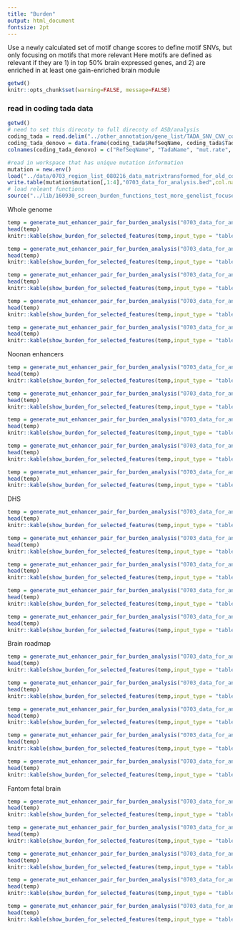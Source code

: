 ```yaml
---
title: "Burden"
output: html_document
fontsize: 2pt
---
```


Use a newly calculated set of motif change scores to define motif SNVs, but only focusing on motifs that more relevant
Here motifs are defined as relevant if they are 1) in top 50% brain expressed genes, and 2) are enriched in at least one gain-enriched brain module
```r
getwd()
knitr::opts_chunk$set(warning=FALSE, message=FALSE)
```
### read in coding tada data

```r
getwd()
# need to set this direcoty to full direcoty of ASD/analysis
coding_tada = read.delim("../other_annotation/gene_list/TADA_SNV_CNV_combined_Feb7.txt", header = TRUE, sep = "\t", stringsAsFactors = FALSE)
coding_tada_denovo = data.frame(coding_tada$RefSeqName, coding_tada$TadaName, coding_tada$mut.rate, coding_tada$dn.LoF, coding_tada$dn.mis3, coding_tada$BF.SNV.dn, coding_tada$BF.combined, coding_tada$qvalue.combined)
colnames(coding_tada_denovo) = c("RefSeqName", "TadaName", "mut.rate", "dn.LoF", "dn.mis3", "BF.SNV.dn", "BF.combined", "qvalue.combined")

#read in workspace that has unique mutation information
mutation = new.env()
load("../data/0703_region_list_080216_data_matrixtransformed_for_old_code.Rdata", envir = mutation)
write.table(mutation$mutation[,1:4],"0703_data_for_analysis.bed",col.names = FALSE, row.names = FALSE, sep = "\t", quote = FALSE)
# load releant functions
source("../lib/160930_screen_burden_functions_test_more_genelist_focused.R")

```


Whole genome

```r
temp = generate_mut_enhancer_pair_for_burden_analysis("0703_data_for_analysis.bed","../other_annotation/epigenomic_annotation/Whole_genome.promoter_1kb_genename.bed")
head(temp)
knitr::kable(show_burden_for_selected_features(temp,input_type = "table",ref = "total_ratio"),digit = c(rep(2,5),5,5,5), col.names = table_colname)

```

```r
temp = generate_mut_enhancer_pair_for_burden_analysis("0703_data_for_analysis.bed","../other_annotation/epigenomic_annotation/Whole_genome.5utr_genename.bed")
head(temp)
knitr::kable(show_burden_for_selected_features(temp,input_type = "table",ref = "total_ratio"),digit = c(rep(2,5),5,5,5), col.names = table_colname)

```

```r
temp = generate_mut_enhancer_pair_for_burden_analysis("0703_data_for_analysis.bed","../other_annotation/epigenomic_annotation/Whole_genome.3utr_genename.bed")
head(temp)
knitr::kable(show_burden_for_selected_features(temp,input_type = "table",ref = "total_ratio"),digit = c(rep(2,5),5,5,5), col.names = table_colname)

```

```r
temp = generate_mut_enhancer_pair_for_burden_analysis("0703_data_for_analysis.bed","../other_annotation/epigenomic_annotation/Whole_genome.enhancers.10000.bp_within_TSS.bed")
head(temp)
knitr::kable(show_burden_for_selected_features(temp,input_type = "table",ref = "total_ratio"),digit = c(rep(2,5),5,5,5), col.names = table_colname)

```

```r
temp = generate_mut_enhancer_pair_for_burden_analysis("0703_data_for_analysis.bed","../other_annotation/epigenomic_annotation/Whole_genome.enhancers.25000.bp_within_TSS.bed")
head(temp)
knitr::kable(show_burden_for_selected_features(temp,input_type = "table",ref = "total_ratio"),digit = c(rep(2,5),5,5,5), col.names = table_colname)

```


Noonan enhancers
```r
temp = generate_mut_enhancer_pair_for_burden_analysis("0703_data_for_analysis.bed","../other_annotation/epigenomic_annotation/Noonan_brain_union.enhancers.10000.bp_within_TSS.bed")
head(temp)
knitr::kable(show_burden_for_selected_features(temp,input_type = "table",ref = "total_ratio"),digit = c(rep(2,5),5,5,5), col.names = table_colname)

```

```r
temp = generate_mut_enhancer_pair_for_burden_analysis("0703_data_for_analysis.bed","../other_annotation/epigenomic_annotation/Noonan_brain_union.enhancers.25000.bp_within_TSS.bed")
head(temp)
knitr::kable(show_burden_for_selected_features(temp,input_type = "table",ref = "total_ratio"),digit = c(rep(2,5),5,5,5), col.names = table_colname)

```

```r
temp = generate_mut_enhancer_pair_for_burden_analysis("0703_data_for_analysis.bed","../other_annotation/epigenomic_annotation/Noonan_brain_union.promoter_1kb_genename.bed")
head(temp)
knitr::kable(show_burden_for_selected_features(temp,input_type = "table",ref = "total_ratio"),digit = c(rep(2,5),5,5,5), col.names = table_colname)

```

```r
temp = generate_mut_enhancer_pair_for_burden_analysis("0703_data_for_analysis.bed","../other_annotation/epigenomic_annotation/Noonan_brain_union.5utr_genename.bed")
head(temp)
knitr::kable(show_burden_for_selected_features(temp,input_type = "table",ref = "total_ratio"),digit = c(rep(2,5),5,5,5), col.names = table_colname)

```

```r
temp = generate_mut_enhancer_pair_for_burden_analysis("0703_data_for_analysis.bed","../other_annotation/epigenomic_annotation/Noonan_brain_union.3utr_genename.bed")
head(temp)
knitr::kable(show_burden_for_selected_features(temp,input_type = "table",ref = "total_ratio"),digit = c(rep(2,5),5,5,5), col.names = table_colname)

```

DHS
```r
temp = generate_mut_enhancer_pair_for_burden_analysis("0703_data_for_analysis.bed","../other_annotation/epigenomic_annotation/Encode_DHS_union.enhancers.10000.bp_within_TSS.bed")
head(temp)
knitr::kable(show_burden_for_selected_features(temp,input_type = "table",ref = "total_ratio"),digit = c(rep(2,5),5,5,5), col.names = table_colname)

```

```r
temp = generate_mut_enhancer_pair_for_burden_analysis("0703_data_for_analysis.bed","../other_annotation/epigenomic_annotation/Encode_DHS_union.enhancers.25000.bp_within_TSS.bed")
head(temp)
knitr::kable(show_burden_for_selected_features(temp,input_type = "table",ref = "total_ratio"),digit = c(rep(2,5),5,5,5), col.names = table_colname)

```

```r
temp = generate_mut_enhancer_pair_for_burden_analysis("0703_data_for_analysis.bed","../other_annotation/epigenomic_annotation/Encode_DHS_union.promoter_1kb_genename.bed")
head(temp)
knitr::kable(show_burden_for_selected_features(temp,input_type = "table",ref = "total_ratio"),digit = c(rep(2,5),5,5,5), col.names = table_colname)

```

```r
temp = generate_mut_enhancer_pair_for_burden_analysis("0703_data_for_analysis.bed","../other_annotation/epigenomic_annotation/Encode_DHS_union.5utr_genename.bed")
head(temp)
knitr::kable(show_burden_for_selected_features(temp,input_type = "table",ref = "total_ratio"),digit = c(rep(2,5),5,5,5), col.names = table_colname)

```

```r
temp = generate_mut_enhancer_pair_for_burden_analysis("0703_data_for_analysis.bed","../other_annotation/epigenomic_annotation/Encode_DHS_union.3utr_genename.bed")
head(temp)
knitr::kable(show_burden_for_selected_features(temp,input_type = "table",ref = "total_ratio"),digit = c(rep(2,5),5,5,5), col.names = table_colname)

```

Brain roadmap
```r
temp = generate_mut_enhancer_pair_for_burden_analysis("0703_data_for_analysis.bed","../other_annotation/epigenomic_annotation/Brain_roadmap_union.enhancers.10000.bp_within_TSS.bed")
head(temp)
knitr::kable(show_burden_for_selected_features(temp,input_type = "table",ref = "total_ratio"),digit = c(rep(2,5),5,5,5), col.names = table_colname)

```

```r
temp = generate_mut_enhancer_pair_for_burden_analysis("0703_data_for_analysis.bed","../other_annotation/epigenomic_annotation/Brain_roadmap_union.enhancers.25000.bp_within_TSS.bed")
head(temp)
knitr::kable(show_burden_for_selected_features(temp,input_type = "table",ref = "total_ratio"),digit = c(rep(2,5),5,5,5), col.names = table_colname)

```

```r
temp = generate_mut_enhancer_pair_for_burden_analysis("0703_data_for_analysis.bed","../other_annotation/epigenomic_annotation/Brain_roadmap_union.promoter_1kb_genename.bed")
head(temp)
knitr::kable(show_burden_for_selected_features(temp,input_type = "table",ref = "total_ratio"),digit = c(rep(2,5),5,5,5), col.names = table_colname)

```

```r
temp = generate_mut_enhancer_pair_for_burden_analysis("0703_data_for_analysis.bed","../other_annotation/epigenomic_annotation/Brain_roadmap_union.5utr_genename.bed")
head(temp)
knitr::kable(show_burden_for_selected_features(temp,input_type = "table",ref = "total_ratio"),digit = c(rep(2,5),5,5,5), col.names = table_colname)

```

```r
temp = generate_mut_enhancer_pair_for_burden_analysis("0703_data_for_analysis.bed","../other_annotation/epigenomic_annotation/Brain_roadmap_union.3utr_genename.bed")
head(temp)
knitr::kable(show_burden_for_selected_features(temp,input_type = "table",ref = "total_ratio"),digit = c(rep(2,5),5,5,5), col.names = table_colname)

```

Fantom fetal brain
```r
temp = generate_mut_enhancer_pair_for_burden_analysis("0703_data_for_analysis.bed","../other_annotation/epigenomic_annotation/Fantom_fetal_brain_500bp_union.enhancers.10000.bp_within_TSS.bed")
head(temp)
knitr::kable(show_burden_for_selected_features(temp,input_type = "table",ref = "total_ratio"),digit = c(rep(2,5),5,5,5), col.names = table_colname)

```

```r
temp = generate_mut_enhancer_pair_for_burden_analysis("0703_data_for_analysis.bed","../other_annotation/epigenomic_annotation/Fantom_fetal_brain_500bp_union.enhancers.25000.bp_within_TSS.bed")
head(temp)
knitr::kable(show_burden_for_selected_features(temp,input_type = "table",ref = "total_ratio"),digit = c(rep(2,5),5,5,5), col.names = table_colname)

```

```r
temp = generate_mut_enhancer_pair_for_burden_analysis("0703_data_for_analysis.bed","../other_annotation/epigenomic_annotation/Fantom_fetal_brain_500bp_union.promoter_1kb_genename.bed")
head(temp)
knitr::kable(show_burden_for_selected_features(temp,input_type = "table",ref = "total_ratio"),digit = c(rep(2,5),5,5,5), col.names = table_colname)

```

```r
temp = generate_mut_enhancer_pair_for_burden_analysis("0703_data_for_analysis.bed","../other_annotation/epigenomic_annotation/Fantom_fetal_brain_500bp_union.5utr_genename.bed")
head(temp)
knitr::kable(show_burden_for_selected_features(temp,input_type = "table",ref = "total_ratio"),digit = c(rep(2,5),5,5,5), col.names = table_colname)

```

```r
temp = generate_mut_enhancer_pair_for_burden_analysis("0703_data_for_analysis.bed","../other_annotation/epigenomic_annotation/Fantom_fetal_brain_500bp_union.3utr_genename.bed")
head(temp)
knitr::kable(show_burden_for_selected_features(temp,input_type = "table",ref = "total_ratio"),digit = c(rep(2,5),5,5,5), col.names = table_colname)

```

